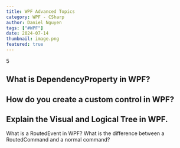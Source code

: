 ```yaml
---
title: WPF Advanced Topics
category: WPF - CSharp
author: Daniel Nguyen
tags: ["#WPF"]
date: 2024-07-14
thumbnail: image.png
featured: true
---
```


5
## What is DependencyProperty in WPF?
## How do you create a custom control in WPF?
## Explain the Visual and Logical Tree in WPF.
What is a RoutedEvent in WPF?
What is the difference between a RoutedCommand and a normal command?
